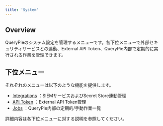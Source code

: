 ```yaml
---
title: 'System'
---
```


## Overview

QueryPieのシステム設定を管理するメニューです。各下位メニューで外部セキュリティサービスとの連動、External API Token、QueryPie内部で定期的に実行される作業を管理できます。

## 下位メニュー

それぞれのメニューは以下のような機能を提供します。

* [Integrations](system/integrations) ：SIEMサービスおよびSecret Store連動管理
* [API Token](system/api-token) ：External API Token管理
* [Jobs](system/jobs) ：QueryPie内部の定期的/手動作業一覧

詳細内容は各下位メニューに対する説明を参照してください。